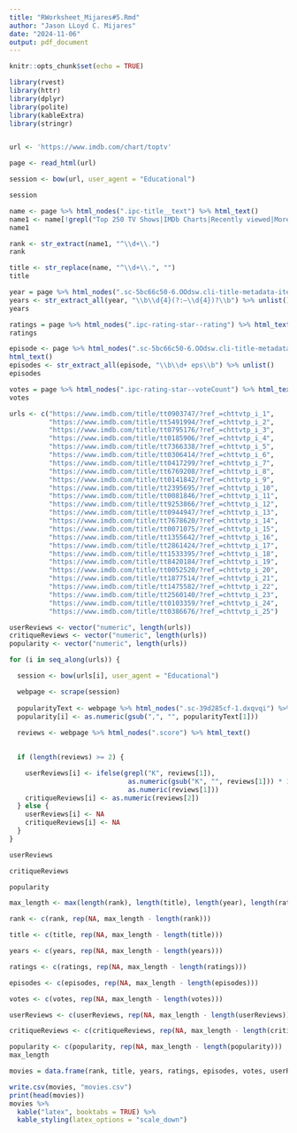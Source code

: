 ```yaml
---
title: "RWorksheet_Mijares#5.Rmd"
author: "Jason LLoyd C. Mijares"
date: "2024-11-06"
output: pdf_document
---
```


```r
knitr::opts_chunk$set(echo = TRUE)
```

```r
library(rvest)
library(httr)
library(dplyr)
library(polite)
library(kableExtra)
library(stringr)


url <- 'https://www.imdb.com/chart/toptv'

page <- read_html(url)

session <- bow(url, user_agent = "Educational")

session
```
```r
name <- page %>% html_nodes(".ipc-title__text") %>% html_text()
name1 <- name[!grepl("Top 250 TV Shows|IMDb Charts|Recently viewed|More to explore", name, ignore.case = TRUE)]
name1
```
```r
rank <- str_extract(name1, "^\\d+\\.")
rank
```


```r
title <- str_replace(name, "^\\d+\\.", "")
title
```


```r
year = page %>% html_nodes(".sc-5bc66c50-6.OOdsw.cli-title-metadata-item") %>% html_text()
years <- str_extract_all(year, "\\b\\d{4}(?:–\\d{4})?\\b") %>% unlist()
years
```


```r
ratings = page %>% html_nodes(".ipc-rating-star--rating") %>% html_text()
ratings
```


```r
episode <- page %>% html_nodes(".sc-5bc66c50-6.OOdsw.cli-title-metadata-item") %>%
html_text()
episodes <- str_extract_all(episode, "\\b\\d+ eps\\b") %>% unlist()
episodes
```

```r
votes = page %>% html_nodes(".ipc-rating-star--voteCount") %>% html_text()
votes
```
```r
urls <- c("https://www.imdb.com/title/tt0903747/?ref_=chttvtp_i_1", 
          "https://www.imdb.com/title/tt5491994/?ref_=chttvtp_i_2",
          "https://www.imdb.com/title/tt0795176/?ref_=chttvtp_i_3",
          "https://www.imdb.com/title/tt0185906/?ref_=chttvtp_i_4",
          "https://www.imdb.com/title/tt7366338/?ref_=chttvtp_i_5",
          "https://www.imdb.com/title/tt0306414/?ref_=chttvtp_i_6",
          "https://www.imdb.com/title/tt0417299/?ref_=chttvtp_i_7",
          "https://www.imdb.com/title/tt6769208/?ref_=chttvtp_i_8",
          "https://www.imdb.com/title/tt0141842/?ref_=chttvtp_i_9",
          "https://www.imdb.com/title/tt2395695/?ref_=chttvtp_i_10",
          "https://www.imdb.com/title/tt0081846/?ref_=chttvtp_i_11",
          "https://www.imdb.com/title/tt9253866/?ref_=chttvtp_i_12",
          "https://www.imdb.com/title/tt0944947/?ref_=chttvtp_i_13",
          "https://www.imdb.com/title/tt7678620/?ref_=chttvtp_i_14",
          "https://www.imdb.com/title/tt0071075/?ref_=chttvtp_i_15",
          "https://www.imdb.com/title/tt1355642/?ref_=chttvtp_i_16",
          "https://www.imdb.com/title/tt2861424/?ref_=chttvtp_i_17",
          "https://www.imdb.com/title/tt1533395/?ref_=chttvtp_i_18",
          "https://www.imdb.com/title/tt8420184/?ref_=chttvtp_i_19",
          "https://www.imdb.com/title/tt0052520/?ref_=chttvtp_i_20",
          "https://www.imdb.com/title/tt1877514/?ref_=chttvtp_i_21",
          "https://www.imdb.com/title/tt1475582/?ref_=chttvtp_i_22",
          "https://www.imdb.com/title/tt2560140/?ref_=chttvtp_i_23",
          "https://www.imdb.com/title/tt0103359/?ref_=chttvtp_i_24",
          "https://www.imdb.com/title/tt0386676/?ref_=chttvtp_i_25")

userReviews <- vector("numeric", length(urls))
critiqueReviews <- vector("numeric", length(urls))
popularity <- vector("numeric", length(urls))
```


```r
for (i in seq_along(urls)) {

  session <- bow(urls[i], user_agent = "Educational")

  webpage <- scrape(session)
  
  popularityText <- webpage %>% html_nodes(".sc-39d285cf-1.dxqvqi") %>% html_text()
  popularity[i] <- as.numeric(gsub(",", "", popularityText[1]))
  
  reviews <- webpage %>% html_nodes(".score") %>% html_text()
  

  if (length(reviews) >= 2) {

    userReviews[i] <- ifelse(grepl("K", reviews[1]), 
                              as.numeric(gsub("K", "", reviews[1])) * 1000, 
                              as.numeric(reviews[1]))
    critiqueReviews[i] <- as.numeric(reviews[2])
  } else {
    userReviews[i] <- NA
    critiqueReviews[i] <- NA
  }
}
```


```r
userReviews

critiqueReviews

popularity
```
```r
max_length <- max(length(rank), length(title), length(year), length(ratings), length(episodes), length(vote))

rank <- c(rank, rep(NA, max_length - length(rank)))

title <- c(title, rep(NA, max_length - length(title)))

years <- c(years, rep(NA, max_length - length(years)))

ratings <- c(ratings, rep(NA, max_length - length(ratings)))

episodes <- c(episodes, rep(NA, max_length - length(episodes)))

votes <- c(votes, rep(NA, max_length - length(votes)))

userReviews <- c(userReviews, rep(NA, max_length - length(userReviews)))

critiqueReviews <- c(critiqueReviews, rep(NA, max_length - length(critiqueReviews)))

popularity <- c(popularity, rep(NA, max_length - length(popularity)))
max_length
```
```r
movies = data.frame(rank, title, years, ratings, episodes, votes, userReviews, critiqueReviews, popularity, stringsAsFactors = FALSE)
```
```r
write.csv(movies, "movies.csv")
print(head(movies))
movies %>%
  kable("latex", booktabs = TRUE) %>%
  kable_styling(latex_options = "scale_down")
```